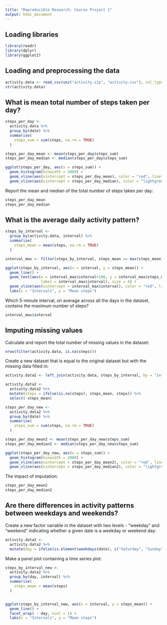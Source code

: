 ```yaml
---
title: "Reproducible Research: Course Project 1"
output: html_document
---
```



## Loading libraries
```r
library(readr)
library(dplyr)
library(ggplot2)
```

## Loading and preprocessing the data
```r
activity.data <- read_csv(unz("activity.zip", "activity.csv"), col_type = "iDi")
str(activity.data)
```

## What is mean total number of steps taken per day?

```r
steps_per_day <-
  activity.data %>% 
  group_by(date) %>%
  summarise(
    steps_sum = sum(steps, na.rm = TRUE)
  )

steps_per_day_mean <- mean(steps_per_day$steps_sum)
steps_per_day_median <- median(steps_per_day$steps_sum)

ggplot(steps_per_day, aes(x = steps_sum)) +
  geom_histogram(binwidth = 2000) +
  geom_vline(aes(xintercept = steps_per_day_mean), color = "red", linetype = "dotdash") +
  geom_vline(aes(xintercept = steps_per_day_median), color = "lightgreen", linetype = "dotdash")
```

Report the mean and median of the total number of steps taken per day:
```r
steps_per_day_mean
steps_per_day_median
```


## What is the average daily activity pattern?

```r
steps_by_interval <-
  group_by(activity.data, interval) %>%
  summarise(
    steps_mean = mean(steps, na.rm = TRUE)
  )

interval_max <- filter(steps_by_interval, steps_mean == max(steps_mean))

ggplot(steps_by_interval, aes(x = interval, y = steps_mean)) +
  geom_line() +
  geom_text(aes(x = interval_max$interval+100, y = interval_max$steps_mean, 
                label = interval_max$interval), size = 4) +
  geom_vline(aes(xintercept = interval_max$interval), color = "red", linetype = "dotdash") +
  labs(x = "Intervals", y = "Mean steps") 
```

Which 5-minute interval, on average across all the days in the dataset, contains the maximum number of steps?

```r
interval_max$interval
```


## Imputing missing values

Calculate and report the total number of missing values in the dataset:
```r
nrow(filter(activity.data, is.na(steps)))
```

Create a new dataset that is equal to the original dataset but with the missing data filled in:
```r
activity.data2 <- left_join(activity.data, steps_by_interval, by = "interval")

activity.data2 <-
  activity.data2 %>%
  mutate(steps = ifelse(is.na(steps), steps_mean, steps)) %>%
  select(-steps_mean)

steps_per_day_new <-
  activity.data2 %>%
  group_by(date) %>%
  summarise(
    steps_sum = sum(steps, na.rm = TRUE)
  )

steps_per_day_mean2 <- mean(steps_per_day_new$steps_sum)
steps_per_day_median2 <- median(steps_per_day_new$steps_sum)

ggplot(steps_per_day_new, aes(x = steps_sum)) +
  geom_histogram(binwidth = 2000) +
  geom_vline(aes(xintercept = steps_per_day_mean2), color = "red", linetype = "dotdash") +
  geom_vline(aes(xintercept = steps_per_day_median2), color = "lightgreen", linetype = "dotdash")
```

The impact of imputation: 
```r
steps_per_day_mean2
steps_per_day_median2
```


## Are there differences in activity patterns between weekdays and weekends?

Create a new factor variable in the dataset with two levels - "weekday" and "weekend" indicating whether a given date is a weekday or weekend day:
```r
activity.data2 <- 
  activity.data2 %>%
  mutate(day = ifelse(is.element(weekdays(date), c("Saturday", "Sunday")), "weekend", "weekday"))
```

Make a panel plot containing a time series plot:
```r

steps_by_interval_new <-
  activity.data2 %>% 
  group_by(day, interval) %>%
  summarise(
    steps_mean = mean(steps)
  )


ggplot(steps_by_interval_new, aes(x = interval, y = steps_mean)) +
  geom_line() +
  facet_wrap( ~ day, ncol = 1) +
  labs(x = "Intervals", y = "Mean steps") 

```
